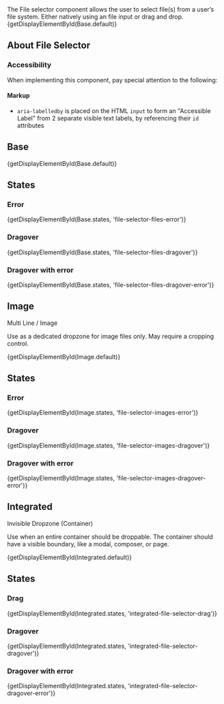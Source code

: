 
<div className="doc lead">
  The File selector component allows the user to select file(s) from a user’s file system. Either natively using an file input or drag and drop.
</div>

<CodeView exampleOnly>
  {getDisplayElementById(Base.default)}
</CodeView>

## About File Selector

### Accessibility

When implementing this component, pay special attention to the following:

#### Markup
- `aria-labelledby` is placed on the HTML `input` to form an "Accessible Label" from 2 separate visible text labels, by referencing their `id` attributes

## Base
<CodeView>
  {getDisplayElementById(Base.default)}
</CodeView>

## States

### Error
<CodeView>
  {getDisplayElementById(Base.states, 'file-selector-files-error')}
</CodeView>

### Dragover
<CodeView>
  {getDisplayElementById(Base.states, 'file-selector-files-dragover')}
</CodeView>

### Dragover with error
<CodeView>
  {getDisplayElementById(Base.states, 'file-selector-files-dragover-error')}
</CodeView>

## Image

Multi Line / Image

Use as a dedicated dropzone for image files only. May require a cropping control.

<CodeView>
  {getDisplayElementById(Image.default)}
</CodeView>

## States

### Error
<CodeView>
  {getDisplayElementById(Image.states, 'file-selector-images-error')}
</CodeView>

### Dragover
<CodeView>
  {getDisplayElementById(Image.states, 'file-selector-images-dragover')}
</CodeView>

### Dragover with error
<CodeView>
  {getDisplayElementById(Image.states, 'file-selector-images-dragover-error')}
</CodeView>

## Integrated

Invisible Dropzone (Container)

Use when an entire container should be droppable. The container should have a visible boundary, like a modal, composer, or page.

<CodeView>
  {getDisplayElementById(Integrated.default)}
</CodeView>

## States

### Drag
<CodeView>
  {getDisplayElementById(Integrated.states, 'integrated-file-selector-drag')}
</CodeView>

### Dragover
<CodeView>
  {getDisplayElementById(Integrated.states, 'integrated-file-selector-dragover')}
</CodeView>

### Dragover with error
<CodeView>
  {getDisplayElementById(Integrated.states, 'integrated-file-selector-dragover-error')}
</CodeView>
